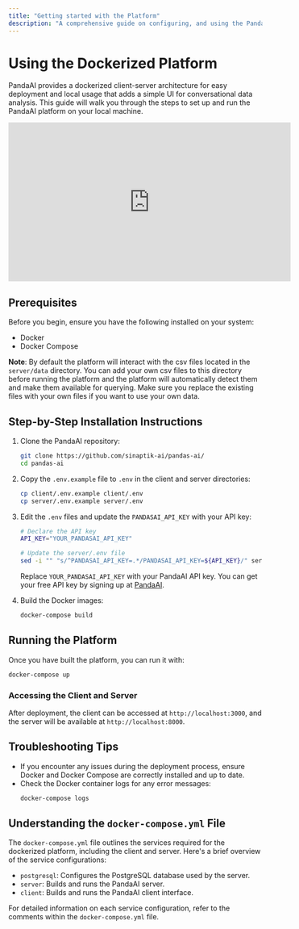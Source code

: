 ```yaml
---
title: "Getting started with the Platform"
description: "A comprehensive guide on configuring, and using the PandaAI dockerized UI platform."
---
```


# Using the Dockerized Platform

PandaAI provides a dockerized client-server architecture for easy deployment and local usage that adds a simple UI for conversational data analysis. This guide will walk you through the steps to set up and run the PandaAI platform on your local machine.

<iframe
  width="560"
  height="315"
  src="https://www.youtube.com/embed/kh61wEy9GYM"
  title="PandaAI UI"
  frameborder="0"
  allow="accelerometer; autoplay; clipboard-write; encrypted-media; gyroscope; picture-in-picture"
  allowfullscreen
></iframe>

## Prerequisites

Before you begin, ensure you have the following installed on your system:

- Docker
- Docker Compose

**Note**: By default the platform will interact with the csv files located in the `server/data` directory. You can add your own csv files to this directory before running the platform and the platform will automatically detect them and make them available for querying. Make sure you replace the existing files with your own files if you want to use your own data.

## Step-by-Step Installation Instructions

1. Clone the PandaAI repository:

   ```bash
   git clone https://github.com/sinaptik-ai/pandas-ai/
   cd pandas-ai
   ```

2. Copy the `.env.example` file to `.env` in the client and server directories:

   ```bash
   cp client/.env.example client/.env
   cp server/.env.example server/.env
   ```

3. Edit the `.env` files and update the `PANDASAI_API_KEY` with your API key:

   ```bash
   # Declare the API key
   API_KEY="YOUR_PANDASAI_API_KEY"

   # Update the server/.env file
   sed -i "" "s/^PANDASAI_API_KEY=.*/PANDASAI_API_KEY=${API_KEY}/" server/.env
   ```

   Replace `YOUR_PANDASAI_API_KEY` with your PandaAI API key. You can get your free API key by signing up at [PandaAI](https://pandabi.ai).

4. Build the Docker images:

   ```bash
   docker-compose build
   ```

## Running the Platform

Once you have built the platform, you can run it with:

```bash
docker-compose up
```

### Accessing the Client and Server

After deployment, the client can be accessed at `http://localhost:3000`, and the server will be available at `http://localhost:8000`.

## Troubleshooting Tips

- If you encounter any issues during the deployment process, ensure Docker and Docker Compose are correctly installed and up to date.
- Check the Docker container logs for any error messages:
  ```bash
  docker-compose logs
  ```

## Understanding the `docker-compose.yml` File

The `docker-compose.yml` file outlines the services required for the dockerized platform, including the client and server. Here's a brief overview of the service configurations:

- `postgresql`: Configures the PostgreSQL database used by the server.
- `server`: Builds and runs the PandaAI server.
- `client`: Builds and runs the PandaAI client interface.

For detailed information on each service configuration, refer to the comments within the `docker-compose.yml` file.
